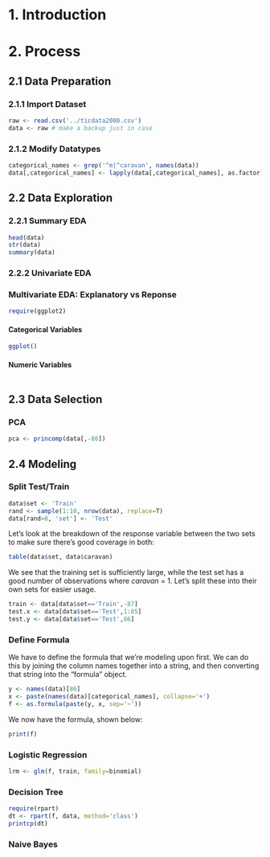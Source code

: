 1. Introduction
============

2. Process
=======
2.1 Data Preparation
----------------
### 2.1.1 Import Dataset
```r
raw <- read.csv('../ticdata2000.csv')
data <- raw # make a backup just in case
```
### 2.1.2 Modify Datatypes
```r
categorical_names <- grep('^m|^caravan', names(data))
data[,categorical_names] <- lapply(data[,categorical_names], as.factor)
```

2.2 Data Exploration
----------------
### 2.2.1 Summary EDA
```r
head(data)
str(data)
summary(data)
```

### 2.2.2 Univariate EDA

### Multivariate EDA: Explanatory vs Reponse
```r
require(ggplot2)
```

#### Categorical Variables
```r
ggplot()
```

#### Numeric Variables
```r

```

2.3 Data Selection
------------------
### PCA
```r
pca <- princomp(data[,-86])
```


2.4 Modeling
------------
### Split Test/Train
```r
data$set <- 'Train'
rand <- sample(1:10, nrow(data), replace=T)
data[rand>8, 'set'] <- 'Test'
```
Let's look at the breakdown of the response variable between the two sets to make sure there's good coverage in both:
```r
table(data$set, data$caravan)
```
We see that the training set is sufficiently large, while the test set has a good number of observations where _caravan_ = 1. Let's split these into their own sets for easier usage.
```r
train <- data[data$set=='Train',-87]
test.x <- data[data$set=='Test',1:85]
test.y <- data[data$set=='Test',86]
```

### Define Formula
We have to define the formula that we're modeling upon first. We can do this by joining the column names together into a string, and then converting that string into the "formula" object.
```r
y <- names(data)[86]
x <- paste(names(data)[categorical_names], collapse='+')
f <- as.formula(paste(y, x, sep='~'))
```
We now have the formula, shown below:
```r
print(f)
```

### Logistic Regression
```r
lrm <- glm(f, train, family=binomial)
```

### Decision Tree
```r
require(rpart)
dt <- rpart(f, data, method='class')
printcp(dt)
```

### Naive Bayes
```r

```

